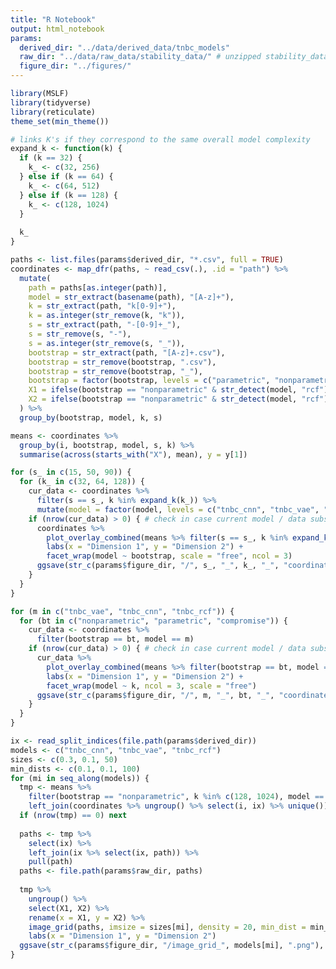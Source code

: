 ```yaml
---
title: "R Notebook"
output: html_notebook
params:
  derived_dir: "../data/derived_data/tnbc_models"
  raw_dir: "../data/raw_data/stability_data/" # unzipped stability_data_tnbc.tar.gz
  figure_dir: "../figures/"
---
```


```r
library(MSLF)
library(tidyverse)
library(reticulate)
theme_set(min_theme())

# links K's if they correspond to the same overall model complexity
expand_k <- function(k) {
  if (k == 32) {
    k_ <- c(32, 256)
  } else if (k == 64) {
    k_ <- c(64, 512)
  } else if (k == 128) {
    k_ <- c(128, 1024)
  }
  
  k_
}
```

```r
paths <- list.files(params$derived_dir, "*.csv", full = TRUE)
coordinates <- map_dfr(paths, ~ read_csv(.), .id = "path") %>%
  mutate(
    path = paths[as.integer(path)],
    model = str_extract(basename(path), "[A-z]+"),
    k = str_extract(path, "k[0-9]+"),
    k = as.integer(str_remove(k, "k")),
    s = str_extract(path, "-[0-9]+_"),
    s = str_remove(s, "-"),
    s = as.integer(str_remove(s, "_")),
    bootstrap = str_extract(path, "[A-z]+.csv"),
    bootstrap = str_remove(bootstrap, ".csv"),
    bootstrap = str_remove(bootstrap, "_"),
    bootstrap = factor(bootstrap, levels = c("parametric", "nonparametric", "compromise")),
    X1 = ifelse(bootstrap == "nonparametric" & str_detect(model, "rcf"), X1 + runif(n(), -0.01, 0.01), X1),
    X2 = ifelse(bootstrap == "nonparametric" & str_detect(model, "rcf"), X2 + runif(n(), -0.01, 0.01), X2),
  ) %>%
  group_by(bootstrap, model, k, s)

means <- coordinates %>%
  group_by(i, bootstrap, model, s, k) %>%
  summarise(across(starts_with("X"), mean), y = y[1])
```

```r
for (s_ in c(15, 50, 90)) {
  for (k_ in c(32, 64, 128)) {
    cur_data <- coordinates %>%
      filter(s == s_, k %in% expand_k(k_)) %>%
      mutate(model = factor(model, levels = c("tnbc_cnn", "tnbc_vae", "tnbc_rcf")))
    if (nrow(cur_data) > 0) { # check in case current model / data subset is not yet run
      coordinates %>%
        plot_overlay_combined(means %>% filter(s == s_, k %in% expand_k(k_))) +
        labs(x = "Dimension 1", y = "Dimension 2") +
        facet_wrap(model ~ bootstrap, scale = "free", ncol = 3)
      ggsave(str_c(params$figure_dir, "/", s_, "_", k_, "_", "coordinates.png"), dpi = 600, height = 6, width = 4)
    }
  }
}

for (m in c("tnbc_vae", "tnbc_cnn", "tnbc_rcf")) {
  for (bt in c("nonparametric", "parametric", "compromise")) {
    cur_data <- coordinates %>%
      filter(bootstrap == bt, model == m)
    if (nrow(cur_data) > 0) { # check in case current model / data subset is not yet run
      cur_data %>%
        plot_overlay_combined(means %>% filter(bootstrap == bt, model == m)) +
        labs(x = "Dimension 1", y = "Dimension 2") +
        facet_wrap(model ~ k, ncol = 3, scale = "free")
      ggsave(str_c(params$figure_dir, "/", m, "_", bt, "_", "coordinates.png"), dpi = 600, height = 6, width = 4)
    }
  }
}
```

```r
ix <- read_split_indices(file.path(params$derived_dir))
models <- c("tnbc_cnn", "tnbc_vae", "tnbc_rcf")
sizes <- c(0.3, 0.1, 50)
min_dists <- c(0.1, 0.1, 100)
for (mi in seq_along(models)) {
  tmp <- means %>%
    filter(bootstrap == "nonparametric", k %in% c(128, 1024), model == models[mi]) %>%
    left_join(coordinates %>% ungroup() %>% select(i, ix) %>% unique())
  if (nrow(tmp) == 0) next
  
  paths <- tmp %>%
    select(ix) %>%
    left_join(ix %>% select(ix, path)) %>%
    pull(path)
  paths <- file.path(params$raw_dir, paths)
  
  tmp %>%
    ungroup() %>%
    select(X1, X2) %>%
    rename(x = X1, y = X2) %>%
    image_grid(paths, imsize = sizes[mi], density = 20, min_dist = min_dists[mi]) +
    labs(x = "Dimension 1", y = "Dimension 2")
  ggsave(str_c(params$figure_dir, "/image_grid_", models[mi], ".png"), dpi = 150, width = 12, height = 9)
}

```

